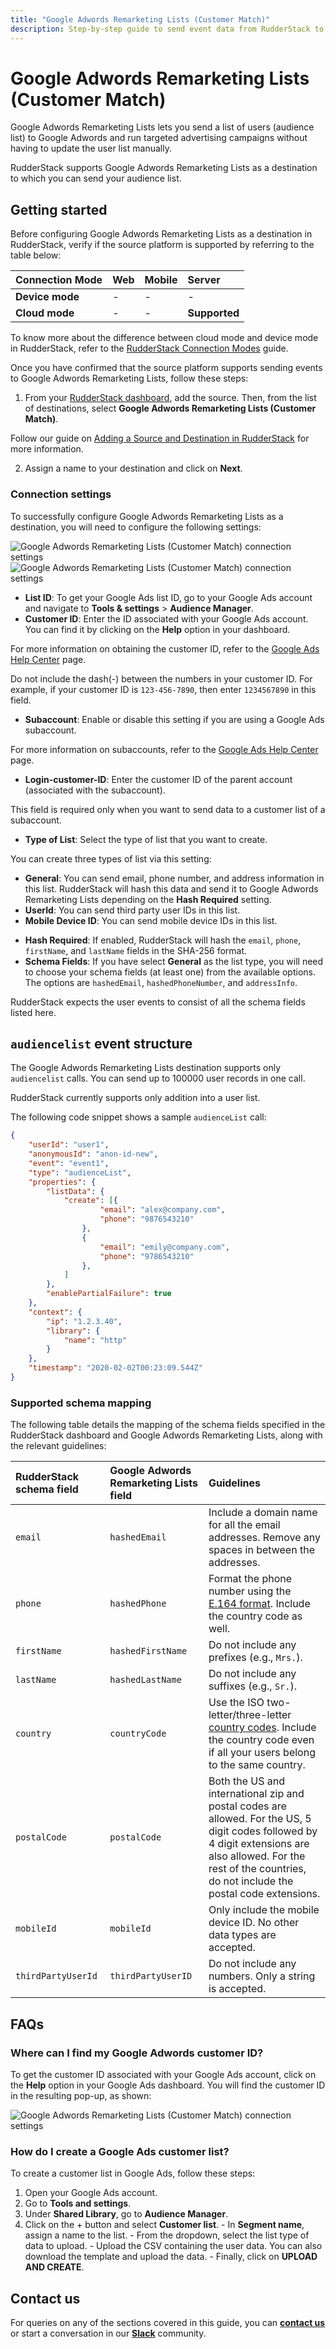 ```yaml
---
title: "Google Adwords Remarketing Lists (Customer Match)"
description: Step-by-step guide to send event data from RudderStack to Google Adwords Remarketing Lists.
---
```


# Google Adwords Remarketing Lists (Customer Match)

Google Adwords Remarketing Lists lets you send a list of users (audience list) to Google Adwords and run targeted advertising campaigns without having to update the user list manually.

RudderStack supports Google Adwords Remarketing Lists as a destination to which you can send your audience list.

## Getting started

Before configuring Google Adwords Remarketing Lists as a destination in RudderStack, verify if the source platform is supported by referring to the table below:

| **Connection Mode** | **Web**         | **Mobile**   | **Server**        |
| :-------------------| :-------------- | :----------- | :-----------------|
| **Device mode**     | -               | -            | -                 |
| **Cloud mode**      | -               | -            |  **Supported**    |

<div class="infoBlock">

To know more about the difference between cloud mode and device mode in RudderStack, refer to the <a href="https://rudderstack.com/docs/connections/rudderstack-connection-modes/">RudderStack Connection Modes</a> guide.
</div>

Once you have confirmed that the source platform supports sending events to Google Adwords Remarketing Lists, follow these steps:

1. From your [RudderStack dashboard](), add the source. Then, from the list of destinations, select **Google Adwords Remarketing Lists (Customer Match)**.

<div class="infoBlock">

Follow our guide on <a href="https://rudderstack.com/docs/connections/adding-source-and-destination-rudderstack/">Adding a Source and Destination in RudderStack</a> for more information.
</div>

2. Assign a name to your destination and click on **Next**.

### Connection settings

To successfully configure Google Adwords Remarketing Lists as a destination, you will need to configure the following settings:

<img src="../../assets/event-stream-destinations/google-adwords-remarketing-lists-connection-settings-1.png" alt="Google Adwords Remarketing Lists (Customer Match) connection settings" />
<img src="../../assets/event-stream-destinations/google-adwords-remarketing-lists-connection-settings-2.png" alt="Google Adwords Remarketing Lists (Customer Match) connection settings" />

- **List ID**: To get your Google Ads list ID, go to your Google Ads account and navigate to **Tools & settings** > **Audience Manager**.
- **Customer ID**: Enter the ID associated with your Google Ads account. You can find it by clicking on the **Help** option in your dashboard.

<div class="infoBlock">

For more information on obtaining the customer ID, refer to the <a href="https://support.google.com/google-ads/answer/1704344?hl=en">Google Ads Help Center</a> page.
</div>

<div class="warningBlock">

Do not include the dash(-) between the numbers in your customer ID. For example, if your customer ID is <code class="inline-code">123-456-7890</code>, then enter <code class="inline-code">1234567890</code> in this field.
</div>

- **Subaccount**: Enable or disable this setting if you are using a Google Ads subaccount.

<div class="infoBlock">

For more information on subaccounts, refer to the <a href="https://support.google.com/campaignmanager/answer/2829448?hl=en#zippy=%2Cwhat-are-subaccounts">Google Ads Help Center</a> page.
</div>

- **Login-customer-ID**: Enter the customer ID of the parent account (associated with the subaccount).

<div class="infoBlock">

This field is required only when you want to send data to a customer list of a subaccount.
</div>

- **Type of List**: Select the type of list that you want to create.

<div class="infoBlock">

You can create three types of list via this setting:
<ul>
<li><strong>General</strong>: You can send email, phone number, and address information in this list. RudderStack will hash this data and send it to Google Adwords Remarketing Lists depending on the <strong>Hash Required</strong> setting.</li>
<li><strong>UserId</strong>: You can send third party user IDs in this list.</li>
<li><strong>Mobile Device ID</strong>: You can send mobile device IDs in this list.</li>
</ul>
</div>

- **Hash Required**: If enabled, RudderStack will hash the `email`, `phone`, `firstName`, and `lastName` fields in the SHA-256 format.
- **Schema Fields**: If you have select **General** as the list type, you will need to choose your schema fields (at least one) from the available options. The options are `hashedEmail`, `hashedPhoneNumber`, and `addressInfo`.

<div class="warningBlock">

RudderStack expects the user events to consist of all the schema fields listed here.
</div>

## `audiencelist` event structure

<div class="infoBlock">

The Google Adwords Remarketing Lists destination supports only <code class="inline-code">audiencelist</code> calls. You can send up to 100000 user records in one call.
</div>

<div class="warningBlock">

RudderStack currently supports only addition into a user list.
</div>

The following code snippet shows a sample `audienceList` call:

```json
{
    "userId": "user1",
    "anonymousId": "anon-id-new",
    "event": "event1",
    "type": "audienceList",
    "properties": {
        "listData": {
            "create": [{
                    "email": "alex@company.com",
                    "phone": "9876543210"
                },
                {
                    "email": "emily@company.com",
                    "phone": "9786543210"
                },
            ]
        },
        "enablePartialFailure": true
    },
    "context": {
        "ip": "1.2.3.40",
        "library": {
            "name": "http"
        }
    },
    "timestamp": "2020-02-02T00:23:09.544Z"
}
```



### Supported schema mapping

The following table details the mapping of the schema fields specified in the RudderStack dashboard and Google Adwords Remarketing Lists, along with the relevant guidelines:

| RudderStack schema field | Google Adwords Remarketing Lists field | Guidelines |
| :-----| :--------| :------|
| `email` | `hashedEmail` | Include a domain name for all the email addresses. Remove any spaces in between the addresses. |
| `phone` | `hashedPhone` | Format the phone number using the [E.164 format](https://en.wikipedia.org/wiki/E.164). Include the country code as well. |
| `firstName` | `hashedFirstName` | Do not include any prefixes (e.g., `Mrs.`). | 
| `lastName` | `hashedLastName` | Do not include any suffixes (e.g., `Sr.`). |
| `country` | `countryCode` | Use the ISO two-letter/three-letter [country codes](https://developers.google.com/google-ads/api/reference/data/codes-formats#expandable-16). Include the country code even if all your users belong to the same country. | 
| `postalCode` | `postalCode` | Both the US and international zip and postal codes are allowed. For the US, 5 digit codes followed by 4 digit extensions are also allowed. For the rest of the countries, do not include the postal code extensions.
| `mobileId` | `mobileId` | Only include the mobile device ID. No other data types are accepted.
| `thirdPartyUserId` | `thirdPartyUserID` | Do not include any numbers. Only a string is accepted. |

## FAQs

### Where can I find my Google Adwords customer ID?

To get the customer ID associated with your Google Ads account, click on the **Help** option in your Google Ads dashboard. You will find the customer ID in the resulting pop-up, as shown:

<img src="../../assets/event-stream-destinations/google-adwords-remarketing-lists-customer-id.png" alt="Google Adwords Remarketing Lists (Customer Match) connection settings" />

### How do I create a Google Ads customer list?

To create a customer list in Google Ads, follow these steps:

1. Open your Google Ads account.
2. Go to **Tools and settings**.
3. Under **Shared Library**, go to **Audience Manager**.
4. Click on the + button and select **Customer list**.
        - In **Segment name**, assign a name to the list.
        - From the dropdown, select the list type of data to upload.
        - Upload the CSV containing the user data. You can also download the template and upload the data.
        - Finally, click on **UPLOAD AND CREATE**.

## Contact us

For queries on any of the sections covered in this guide, you can [**contact us**](mailto:%20docs@rudderstack.com) or start a conversation in our [**Slack**](https://rudderstack.com/join-rudderstack-slack-community) community.
